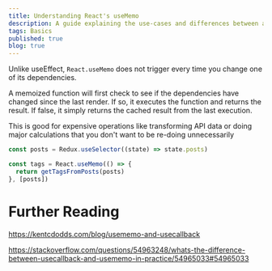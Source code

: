```yaml
---
title: Understanding React's useMemo
description: A guide explaining the use-cases and differences between a few of React's Hooks
tags: Basics
published: true
blog: true
---
```


Unlike useEffect, `React.useMemo` does not trigger every time you change one of its dependencies.

A memoized function will first check to see if the dependencies have changed since the last render. If so, it executes the function and returns the result. If false, it simply returns the cached result from the last execution.

This is good for expensive operations like transforming API data or doing major calculations that you don't want to be re-doing unnecessarily

```js numbered
const posts = Redux.useSelector((state) => state.posts)

const tags = React.useMemo(() => {
  return getTagsFromPosts(posts)
}, [posts])
```

# Further Reading

https://kentcdodds.com/blog/usememo-and-usecallback

https://stackoverflow.com/questions/54963248/whats-the-difference-between-usecallback-and-usememo-in-practice/54965033#54965033
